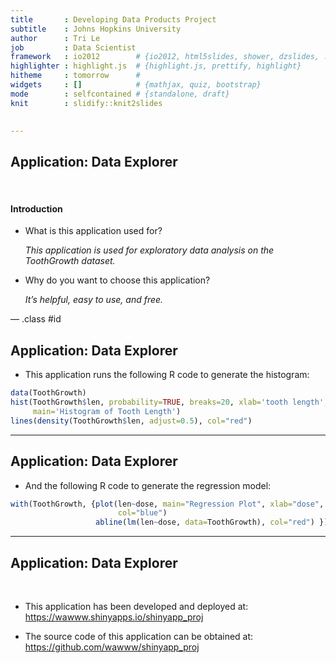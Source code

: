 ```yaml
---
title       : Developing Data Products Project
subtitle    : Johns Hopkins University
author      : Tri Le
job         : Data Scientist
framework   : io2012        # {io2012, html5slides, shower, dzslides, ...}
highlighter : highlight.js  # {highlight.js, prettify, highlight}
hitheme     : tomorrow      # 
widgets     : []            # {mathjax, quiz, bootstrap}
mode        : selfcontained # {standalone, draft}
knit        : slidify::knit2slides  
  

---
```


## Application: Data Explorer

<br>

#### **Introduction**  
  

- What is this application used for?  

  *This application is used for exploratory data analysis on the ToothGrowth dataset.*

- Why do you want to choose this application?  

  *It's helpful, easy to use, and free.*


--- .class #id

## Application: Data Explorer  
  
- This application runs the following R code to generate the histogram:

```r
data(ToothGrowth)
hist(ToothGrowth$len, probability=TRUE, breaks=20, xlab='tooth length', col='lightblue', 
     main='Histogram of Tooth Length')
lines(density(ToothGrowth$len, adjust=0.5), col="red")
```         


---

## Application: Data Explorer  
  
- And the following R code to generate the regression model:

```r
with(ToothGrowth, {plot(len~dose, main="Regression Plot", xlab="dose", ylab="tooth length", 
                        col="blue")
                   abline(lm(len~dose, data=ToothGrowth), col="red") })
```         


---

## Application: Data Explorer

<br>

- This application has been developed and deployed at:  
[https://wawww.shinyapps.io/shinyapp_proj](https://wawww.shinyapps.io/shinyapp_proj)  
  
- The source code of this application can be obtained at:  
[https://github.com/wawww/shinyapp_proj](https://github.com/wawww/shinyapp_proj)


